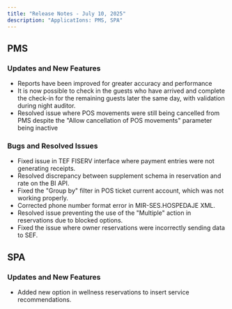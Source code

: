 ```yaml
---
title: "Release Notes - July 10, 2025"
description: "ApplicatIons: PMS, SPA"
---
```


## PMS

### <Icon icon="check" color="#02ad33" size={20} />  **Updates and New Features**

- Reports have been improved for greater accuracy and performance
- It is now possible to check in the guests who have arrived and complete the check-in for the remaining guests later the same day, with validation during night auditor.
- Resolved issue where POS movements were still being cancelled from PMS despite the "Allow cancellation of POS movements" parameter being inactive

### <Icon icon="bug" color="#ff0000" size={20} />  **Bugs and Resolved Issues**

- Fixed issue in TEF FISERV interface where payment entries were not generating receipts.
- Resolved discrepancy between supplement schema in reservation and rate on the BI API.
- Fixed the "Group by" filter in POS ticket current account, which was not working properly.
- Corrected phone number format error in MIR-SES.HOSPEDAJE XML.
- Resolved issue preventing the use of the "Multiple" action in reservations due to blocked options.
- Fixed the issue where owner reservations were incorrectly sending data to SEF.

## SPA

### <Icon icon="check" color="#02ad33" size={20} />  **Updates and New Features**

- Added new option in wellness reservations to insert service recommendations.